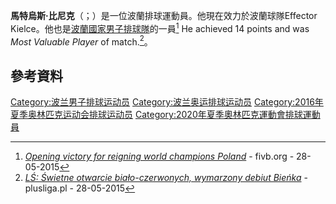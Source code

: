 '''馬特烏斯·比尼克'''（{{lang-pl|Mateusz Bieniek}}；{{bd|1994年|4月5日}}）是一位波蘭排球運動員。他現在效力於波蘭球隊Effector Kielce。他也是[[波蘭國家男子排球隊|波蘭國家男子排球隊]]的一員<ref>[http://worldleague.2015.fivb.com/en/news/opening-victory-for-reigning-world-champions-poland?id=52513 ''Opening victory for reigning world champions Poland''] {{Wayback|url=http://worldleague.2015.fivb.com/en/news/opening-victory-for-reigning-world-champions-poland?id=52513 |date=20190506214823 }} - fivb.org - 28-05-2015</ref> He achieved 14 points and was ''Most Valuable Player'' of match.<ref>[http://www.plusliga.pl/news/id/11307 ''LŚ: Świetne otwarcie biało-czerwonych, wymarzony debiut Bieńka''] {{Wayback|url=http://www.plusliga.pl/news/id/11307 |date=20180106231817 }} - plusliga.pl - 28-05-2015</ref>。
==參考資料==
{{reflist}}
{{DEFAULTSORT:Bieniek, Mateusz}}
[[Category:波兰男子排球运动员|Category:波兰男子排球运动员]]
[[Category:波兰奥运排球运动员|Category:波兰奥运排球运动员]]
[[Category:2016年夏季奥林匹克运动会排球运动员|Category:2016年夏季奥林匹克运动会排球运动员]]
[[Category:2020年夏季奧林匹克運動會排球運動員|Category:2020年夏季奧林匹克運動會排球運動員]]